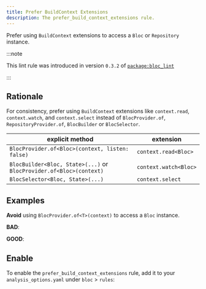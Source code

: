 ```yaml
---
title: Prefer BuildContext Extensions
description: The prefer_build_context_extensions rule.
---
```



<div class="badges">
	<Badge text="new" />
	<Badge text="dart" variant="note" />
</div>

Prefer using `BuildContext` extensions to access a `Bloc` or `Repository`
instance.

:::note

This lint rule was introduced in version `0.3.2` of
[`package:bloc_lint`](https://pub.dev/packages/bloc_lint)

:::

## Rationale

For consistency, prefer using `BuildContext` extensions like `context.read`,
`context.watch`, and `context.select` instead of `BlocProvider.of`,
`RepositoryProvider.of`, `BlocBuilder` or `BlocSelector`.

| explicit method                                                     | extension             |
| ------------------------------------------------------------------- | --------------------- |
| `BlocProvider.of<Bloc>(context, listen: false)`                     | `context.read<Bloc>`  |
| `BlocBuilder<Bloc, State>(...)` or `BlocProvider.of<Bloc>(context)` | `context.watch<Bloc>` |
| `BlocSelector<Bloc, State>(...)`                                    | `context.select`      |

## Examples

**Avoid** using `BlocProvider.of<T>(context)` to access a `Bloc` instance.

**BAD**:

<BadSnippet />

**GOOD**:

<GoodSnippet />

## Enable

To enable the `prefer_build_context_extensions` rule, add it to your
`analysis_options.yaml` under `bloc` > `rules`:

<EnableRuleSnippet name="prefer_build_context_extensions" />
